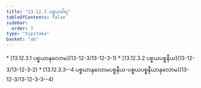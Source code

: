 ```yaml
---
title: "13.12.3 ပစ္စယဝါရ"
tableOfContents: false
sidebar:
  order: 3
type: "tipitaka"
basket: "ab"
---
```



<DynamicBreadcrumb />



<TableOfContents>
* [13.12.3.1 ပစ္စယာနုလောမ](13-12-3/13-12-3-1)
* [13.12.3.2 ပစ္စယပစ္စနီယ](13-12-3/13-12-3-2)
* [13.12.3.3--4 ပစ္စယာနုလောမပစ္စနီယ-ပစ္စယပစ္စနီယာနုလောမ](13-12-3/13-12-3-3--4)
</TableOfContents>